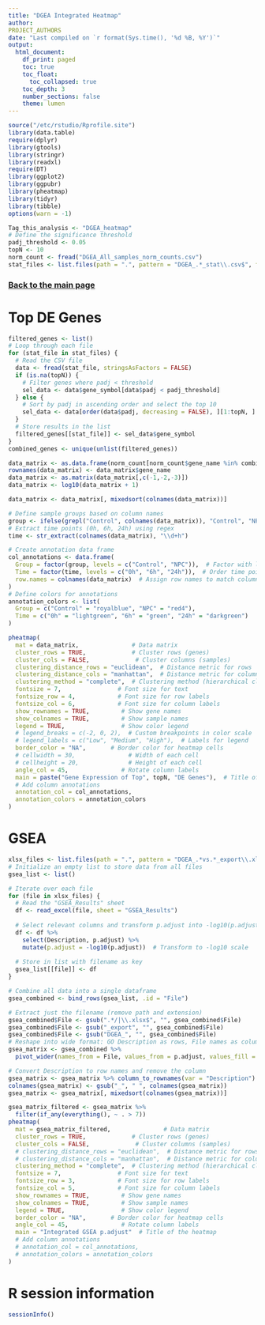 ```yaml
---
title: "DGEA Integrated Heatmap"
author:
PROJECT_AUTHORS
date: "Last compiled on `r format(Sys.time(), '%d %B, %Y')`"
output:
  html_document:
    df_print: paged
    toc: true
    toc_float:
      toc_collapsed: true
    toc_depth: 3
    number_sections: false
    theme: lumen
---
```


```r
source("/etc/rstudio/Rprofile.site")
library(data.table)
require(dplyr)
library(gtools)
library(stringr)
library(readxl)
require(DT)
library(ggplot2)
library(ggpubr)
library(pheatmap)
library(tidyr)
library(tibble)
options(warn = -1)

Tag_this_analysis <- "DGEA_heatmap"
# Define the significance threshold
padj_threshold <- 0.05
topN <- 10
norm_count <- fread("DGEA_All_samples_norm_counts.csv")
stat_files <- list.files(path = ".", pattern = "DGEA_.*_stat\\.csv$", full.names = TRUE)
```

### [Back to the main page](../Analysis_Report_RNAseq.html)

# Top DE Genes

```r
filtered_genes <- list()
# Loop through each file
for (stat_file in stat_files) {
  # Read the CSV file
  data <- fread(stat_file, stringsAsFactors = FALSE)
  if (is.na(topN)) {
    # Filter genes where padj < threshold
    sel_data <- data$gene_symbol[data$padj < padj_threshold]
  } else {
    # Sort by padj in ascending order and select the top 10
    sel_data <- data[order(data$padj, decreasing = FALSE), ][1:topN, ]
  }
  # Store results in the list
  filtered_genes[[stat_file]] <- sel_data$gene_symbol
}
combined_genes <- unique(unlist(filtered_genes))
```

```r
data_matrix <- as.data.frame(norm_count[norm_count$gene_name %in% combined_genes,])
rownames(data_matrix) <- data_matrix$gene_name
data_matrix <- as.matrix(data_matrix[,c(-1,-2,-3)])
data_matrix <- log10(data_matrix + 1)

data_matrix <- data_matrix[, mixedsort(colnames(data_matrix))]

# Define sample groups based on column names
group <- ifelse(grepl("Control", colnames(data_matrix)), "Control", "NPC")
# Extract time points (0h, 6h, 24h) using regex
time <- str_extract(colnames(data_matrix), "\\d+h")

# Create annotation data frame
col_annotations <- data.frame(
  Group = factor(group, levels = c("Control", "NPC")),  # Factor with levels
  Time = factor(time, levels = c("0h", "6h", "24h")),  # Order time points
  row.names = colnames(data_matrix)  # Assign row names to match columns
)
# Define colors for annotations
annotation_colors <- list(
  Group = c("Control" = "royalblue", "NPC" = "red4"),
  Time = c("0h" = "lightgreen", "6h" = "green", "24h" = "darkgreen")
)

pheatmap(
  mat = data_matrix,               # Data matrix
  cluster_rows = TRUE,             # Cluster rows (genes)
  cluster_cols = FALSE,             # Cluster columns (samples)
  clustering_distance_rows = "euclidean",  # Distance metric for rows
  clustering_distance_cols = "manhattan",  # Distance metric for columns
  clustering_method = "complete",  # Clustering method (hierarchical clustering)
  fontsize = 7,                # Font size for text
  fontsize_row = 4,            # Font size for row labels
  fontsize_col = 6,            # Font size for column labels
  show_rownames = TRUE,         # Show gene names
  show_colnames = TRUE,         # Show sample names
  legend = TRUE,                # Show color legend
  # legend_breaks = c(-2, 0, 2),  # Custom breakpoints in color scale
  # legend_labels = c("Low", "Medium", "High"),  # Labels for legend
  border_color = "NA",       # Border color for heatmap cells
  # cellwidth = 30,               # Width of each cell
  # cellheight = 20,              # Height of each cell
  angle_col = 45,               # Rotate column labels
  main = paste("Gene Expression of Top", topN, "DE Genes"),  # Title of the heatmap
  # Add column annotations
  annotation_col = col_annotations,  
  annotation_colors = annotation_colors
)
```


# GSEA

```r

xlsx_files <- list.files(path = ".", pattern = "DGEA_.*vs.*_export\\.xlsx$", full.names = TRUE)
# Initialize an empty list to store data from all files
gsea_list <- list()

# Iterate over each file
for (file in xlsx_files) {
  # Read the "GSEA_Results" sheet
  df <- read_excel(file, sheet = "GSEA_Results")
  
  # Select relevant columns and transform p.adjust into -log10(p.adjust)
  df <- df %>%
    select(Description, p.adjust) %>%
    mutate(p.adjust = -log10(p.adjust))  # Transform to -log10 scale
  
  # Store in list with filename as key
  gsea_list[[file]] <- df
}

# Combine all data into a single dataframe
gsea_combined <- bind_rows(gsea_list, .id = "File")

# Extract just the filename (remove path and extension)
gsea_combined$File <- gsub(".*/|\\.xlsx$", "", gsea_combined$File)
gsea_combined$File <- gsub("_export", "", gsea_combined$File)
gsea_combined$File <- gsub("DGEA_", "", gsea_combined$File)
# Reshape into wide format: GO Description as rows, File names as columns
gsea_matrix <- gsea_combined %>%
  pivot_wider(names_from = File, values_from = p.adjust, values_fill = 1)  # Fill missing values with 0

# Convert Description to row names and remove the column
gsea_matrix <- gsea_matrix %>% column_to_rownames(var = "Description")
colnames(gsea_matrix) <- gsub("_", " ", colnames(gsea_matrix))
gsea_matrix <- gsea_matrix[, mixedsort(colnames(gsea_matrix))]
```

```r
gsea_matrix_filtered <- gsea_matrix %>% 
  filter(if_any(everything(), ~ . > 7))
pheatmap(
  mat = gsea_matrix_filtered,               # Data matrix
  cluster_rows = TRUE,             # Cluster rows (genes)
  cluster_cols = FALSE,             # Cluster columns (samples)
  # clustering_distance_rows = "euclidean",  # Distance metric for rows
  # clustering_distance_cols = "manhattan",  # Distance metric for columns
  clustering_method = "complete",  # Clustering method (hierarchical clustering)
  fontsize = 7,                # Font size for text
  fontsize_row = 3,            # Font size for row labels
  fontsize_col = 5,            # Font size for column labels
  show_rownames = TRUE,         # Show gene names
  show_colnames = TRUE,         # Show sample names
  legend = TRUE,                # Show color legend
  border_color = "NA",       # Border color for heatmap cells
  angle_col = 45,               # Rotate column labels
  main = "Integrated GSEA p.adjust"  # Title of the heatmap
  # Add column annotations
  # annotation_col = col_annotations,  
  # annotation_colors = annotation_colors
)
```


# R session information

```r
sessionInfo()
```